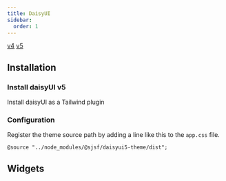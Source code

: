 ```yaml
---
title: DaisyUI
sidebar:
  order: 1
---
```






<Picker>
  <a href="../daisyui/" data-active={false}>v4</a>
  <a href="." data-active={true}>v5</a>
</Picker>

## Installation

<Npm pkg="@sjsf/daisyui5-theme@next" />

### Install daisyUI v5

<LinkButton href="https://daisyui.com/docs/install/" variant='secondary' target="_blank" icon="external">
  Install daisyUI as a Tailwind plugin
</LinkButton>

### Configuration

Register the theme source path by adding a line like this to the `app.css` file.

`@source "../node_modules/@sjsf/daisyui5-theme/dist";`

## Widgets

<Tabs>
  <TabItem label='Form'>
    <FormCard style={styles}>
      <Form client:only="svelte" />
    </FormCard>
  </TabItem>
  <TabItem label="JSON Schema" >
    <Code lang="json" code={JSON.stringify(schemas.schema, null, 2)} />
  </TabItem>
  <TabItem label="UI Schema">
    <Code lang="json" code={JSON.stringify(schemas.uiSchema, null, 2)} />
  </TabItem>
</Tabs>

